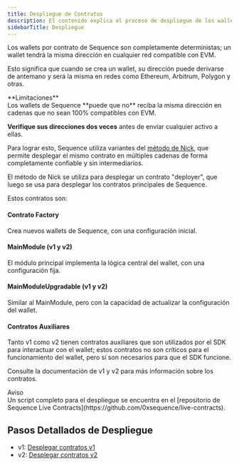 ```yaml
---
title: Despliegue de Contratos
description: El contenido explica el proceso de despliegue de los wallets por contrato de Sequence, haciendo énfasis en su naturaleza determinista en todas las redes compatibles con EVM.
sidebarTitle: Despliegue
---
```


Los wallets por contrato de Sequence son completamente deterministas; un wallet tendrá la misma dirección en cualquier red compatible con EVM.

Esto significa que cuando se crea un wallet, su dirección puede derivarse de antemano y será la misma en redes como Ethereum, Arbitrum, Polygon y otras.

<Warning>
  **Limitaciones**<br />
  Los wallets de Sequence **puede que no** reciba la misma dirección en cadenas que no sean 100% compatibles con EVM.

  **Verifique sus direcciones dos veces** antes de enviar cualquier activo a ellas.
</Warning>

Para lograr esto, Sequence utiliza variantes del [método de Nick](https://weka.medium.com/how-to-send-ether-to-11-440-people-187e332566b7), que permite desplegar el mismo contrato en múltiples cadenas de forma completamente confiable y sin intermediarios.

El método de Nick se utiliza para desplegar un contrato "deployer", que luego se usa para desplegar los contratos principales de Sequence.

Estos contratos son:

#### Contrato Factory
Crea nuevos wallets de Sequence, con una configuración inicial.

#### MainModule (v1 y v2)
El módulo principal implementa la lógica central del wallet, con una configuración fija.

#### MainModuleUpgradable (v1 y v2)
Similar al MainModule, pero con la capacidad de actualizar la configuración del wallet.

#### Contratos Auxiliares
Tanto v1 como v2 tienen contratos auxiliares que son utilizados por el SDK para interactuar con el wallet; estos contratos no son críticos para el funcionamiento del wallet, pero sí son necesarios para que el SDK funcione.

Consulte la documentación de v1 y v2 para más información sobre los contratos.

<Note>
  Aviso<br />Un script completo para el despliegue se encuentra en el [repositorio de Sequence Live Contracts](https://github.com/0xsequence/live-contracts).
</Note>

## Pasos Detallados de Despliegue

- v1: [Desplegar contratos v1](/solutions_old/technical-references/internals/v1/deploy)
- v2: [Desplegar contratos v2](/solutions_old/technical-references/internals/v2/deploy)